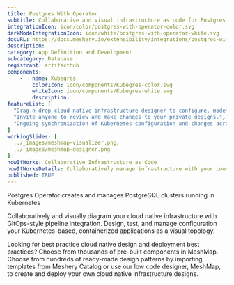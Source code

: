 ```yaml
---
title: Postgres With Operator
subtitle: Collaborative and visual infrastructure as code for Postgres With Operator
integrationIcon: icon/color/postgres-with-operator-color.svg
darkModeIntegrationIcon: icon/white/postgres-with-operator-white.svg
docURL: https://docs.meshery.io/extensibility/integrations/postgres-with-operator
description: 
category: App Definition and Development
subcategory: Database
registrant: artifacthub
components: 
	-	name: Kubegres
		colorIcon: icon/components/Kubegres-color.svg
		whiteIcon: icon/components/Kubegres-white.svg
		description: 
featureList: [
  "Drag-n-drop cloud native infrastructure designer to configure, model, and deploy your workloads.",
  "Invite anyone to review and make changes to your private designs.",
  "Ongoing synchronization of Kubernetes configuration and changes across any number of clusters."
]
workingSlides: [
  ../_images/meshmap-visualizer.png,
  ../_images/meshmap-designer.png
]
howItWorks: Collaborative Infrastructure as Code
howItWorksDetails: Collaboratively manage infrastructure with your coworkers synchronously sharing the same designs.
published: TRUE
---
```

<p>
Postgres Operator creates and manages PostgreSQL clusters running in Kubernetes
</p>
<p>
    Collaboratively and visually diagram your cloud native infrastructure with GitOps-style pipeline integration. Design, test, and manage configuration your Kubernetes-based, containerized applications as a visual topology.
</p>
<p>
    Looking for best practice cloud native design and deployment best practices? Choose from thousands of pre-built components in MeshMap. Choose from hundreds of ready-made design patterns by importing templates from Meshery Catalog or use our low code designer, MeshMap, to create and deploy your own cloud native infrastructure designs.
</p>
